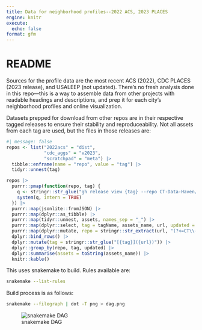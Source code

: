 ```yaml
---
title: Data for neighborhood profiles--2022 ACS, 2023 PLACES
engine: knitr
execute: 
  echo: false
format: gfm
---
```


# README

Sources for the profile data are the most recent ACS (2022), CDC PLACES (2023 release), and USALEEP (not updated). There's no fresh analysis done in this repo---this is a way to assemble data from other projects with readable headings and descriptions, and prep it for each city's neighborhood profiles and online visualization.

Datasets prepped for download from other repos are in their respective tagged releases to ensure their stability and reproduceability. Not all assets from each tag are used, but the files in those releases are:

```r
#| message: false
repos <- list("2022acs" = "dist",
              "cdc_aggs" = "v2023",
              "scratchpad" = "meta") |>
  tibble::enframe(name = "repo", value = "tag") |>
  tidyr::unnest(tag)

repos |>
  purrr::pmap(function(repo, tag) {
    q <- stringr::str_glue("gh release view {tag} --repo CT-Data-Haven/{repo} --json tagName,assets,url")
    system(q, intern = TRUE)
  }) |>
  purrr::map(jsonlite::fromJSON) |>
  purrr::map(dplyr::as_tibble) |>
  purrr::map(tidyr::unnest, assets, names_sep = "_") |>
  purrr::map(dplyr::select, tag = tagName, assets_name, url, updated = assets_updatedAt) |>
  purrr::map(dplyr::mutate, repo = stringr::str_extract(url, "(?<=CT\\-Data\\-Haven\\/)(\\w+)(?=\\/)")) |>
  dplyr::bind_rows() |>
  dplyr::mutate(tag = stringr::str_glue("[{tag}]({url})")) |>
  dplyr::group_by(repo, tag, updated) |>
  dplyr::summarise(assets = toString(assets_name)) |>
  knitr::kable()
```

This uses snakemake to build. Rules available are:

```bash
snakemake --list-rules
```

Build process is as follows:


```bash
snakemake --filegraph | dot -T png > dag.png
```

![snakemake DAG](dag.png)